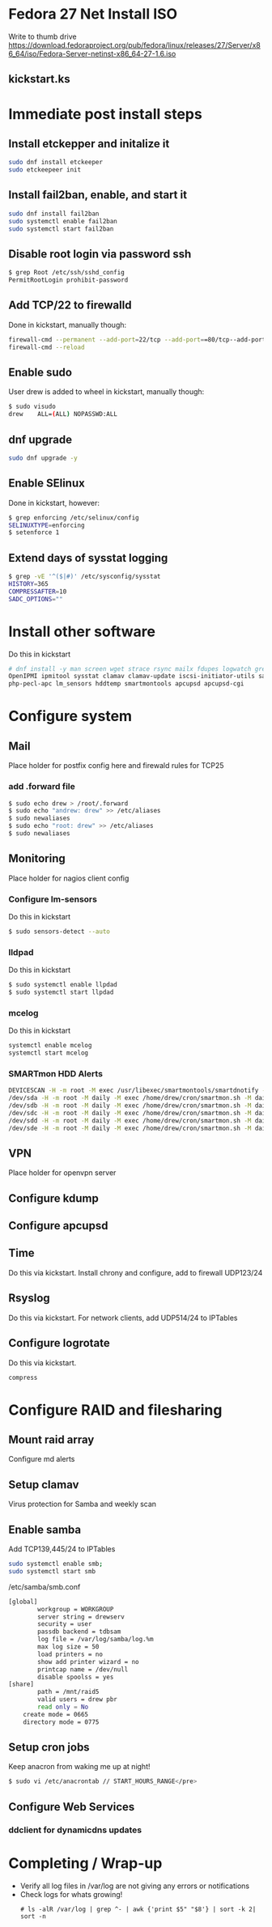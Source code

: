 =Fedora 27 Net Install ISO=
Write to thumb drive https://download.fedoraproject.org/pub/fedora/linux/releases/27/Server/x86_64/iso/Fedora-Server-netinst-x86_64-27-1.6.iso

==kickstart.ks==
<script src="https://gist.github.com/drew-holt/e00fc2879db092e7c42b4d0101935caf.js"></script>

=Immediate post install steps=

==Install etckepper and initalize it==
<syntaxhighlight lang=bash>
sudo dnf install etckeeper
sudo etckeepeer init
</syntaxhighlight>

==Install fail2ban, enable, and start it==
<syntaxhighlight lang=bash>
sudo dnf install fail2ban
sudo systemctl enable fail2ban
sudo systemctl start fail2ban
</syntaxhighlight>

==Disable root login via password ssh==
<syntaxhighlight lang=bash>
$ grep Root /etc/ssh/sshd_config
PermitRootLogin prohibit-password
</syntaxhighlight>

==Add TCP/22 to firewalld==
Done in kickstart, manually though:
<syntaxhighlight lang=bash>
firewall-cmd --permanent --add-port=22/tcp --add-port==80/tcp--add-port=443/tcp
firewall-cmd --reload
</syntaxhighlight>

==Enable sudo==
User drew is added to wheel in kickstart, manually though:
<syntaxhighlight lang=bash>
$ sudo visudo
drew	ALL=(ALL) NOPASSWD:ALL
</syntaxhighlight>

==dnf upgrade==
<syntaxhighlight lang=bash>
sudo dnf upgrade -y
</syntaxhighlight>

==Enable SElinux==
Done in kickstart, however:
<syntaxhighlight lang=bash>
$ grep enforcing /etc/selinux/config
SELINUXTYPE=enforcing
$ setenforce 1
</syntaxhighlight>

==Extend days of sysstat logging==
<syntaxhighlight lang=bash>
$ grep -vE '^($|#)' /etc/sysconfig/sysstat
HISTORY=365
COMPRESSAFTER=10
SADC_OPTIONS=""
</syntaxhighlight>

=Install other software=
Do this in kickstart
<syntaxhighlight lang=bash>
# dnf install -y man screen wget strace rsync mailx fdupes logwatch grep lsof screen binutils tar mcelog nfs-utils \
OpenIPMI ipmitool sysstat clamav clamav-update iscsi-initiator-utils samba openvpn lldpad ntp \
php-pecl-apc lm_sensors hddtemp smartmontools apcupsd apcupsd-cgi 
</syntaxhighlight>

=Configure system=

==Mail==
Place holder for postfix config here and firewald rules for TCP25

===add .forward file===
<syntaxhighlight lang=bash>
$ sudo echo drew > /root/.forward
$ sudo echo "andrew: drew" >> /etc/aliases
$ sudo newaliases
$ sudo echo "root: drew" >> /etc/aliases
$ sudo newaliases
</syntaxhighlight>

==Monitoring==
Place holder for nagios client config

===Configure lm-sensors===
Do this in kickstart
<syntaxhighlight lang=bash>
$ sudo sensors-detect --auto
</syntaxhighlight>

===lldpad===
Do this in kickstart
<syntaxhighlight lang=bash>
$ sudo systemctl enable llpdad
$ sudo systemctl start llpdad
</syntaxhighlight>

===mcelog===
Do this in kickstart
<syntaxhighlight lang=bash>
systemctl enable mcelog
systemctl start mcelog
</syntaxhighlight>

===SMARTmon HDD Alerts===
<syntaxhighlight lang=bash>
DEVICESCAN -H -m root -M exec /usr/libexec/smartmontools/smartdnotify -n standby,10,q
/dev/sda -H -m root -M daily -M exec /home/drew/cron/smartmon.sh -M daily -f -l error -o on -S on -s (S/../.././02|L/../../6/03) -W 0,0,45 -d sat
/dev/sdb -H -m root -M daily -M exec /home/drew/cron/smartmon.sh -M daily -f -l error -o on -S on -s (S/../.././02|L/../../6/03) -W 0,0,45 -d sat
/dev/sdc -H -m root -M daily -M exec /home/drew/cron/smartmon.sh -M daily -f -l error -o on -S on -s (S/../.././02|L/../../6/03) -W 0,0,45 -d sat
/dev/sdd -H -m root -M daily -M exec /home/drew/cron/smartmon.sh -M daily -f -l error -o on -S on -s (S/../.././02|L/../../6/03) -W 0,0,45 -d sat
/dev/sde -H -m root -M daily -M exec /home/drew/cron/smartmon.sh -M daily -f -l error -o on -S on -s (S/../.././02|L/../../6/03) -W 0,0,47 -d sat
</syntaxhighlight>

==VPN==
Place holder for openvpn server

==Configure kdump==

==Configure apcupsd==

==Time==
Do this via kickstart. Install chrony and configure, add to firewall UDP123/24

==Rsyslog== 
Do this via kickstart. For network clients, add UDP514/24 to IPTables

==Configure logrotate==
Do this via kickstart. 
<syntaxhighlight lang=bash>
compress
</syntaxhighlight>

=Configure RAID and filesharing=

==Mount raid array==
Configure md alerts

==Setup clamav==
Virus protection for Samba and weekly scan

==Enable samba==
Add TCP139,445/24 to IPTables
<syntaxhighlight lang=bash>
sudo systemctl enable smb; 
sudo systemctl start smb
</syntaxhighlight>

/etc/samba/smb.conf
<syntaxhighlight lang=bash>
[global]
        workgroup = WORKGROUP
        server string = drewserv
        security = user
        passdb backend = tdbsam
        log file = /var/log/samba/log.%m
        max log size = 50
        load printers = no
        show add printer wizard = no
        printcap name = /dev/null
        disable spoolss = yes
[share]
        path = /mnt/raid5
        valid users = drew pbr
        read only = No
	create mode = 0665
	directory mode = 0775
</syntaxhighlight>

== Setup cron jobs ==
Keep anacron from waking me up at night! 
<syntaxhighlight lang=bash>
$ sudo vi /etc/anacrontab // START_HOURS_RANGE</pre>
</syntaxhighlight>

==Configure Web Services==
===ddclient for dynamicdns updates===

= Completing / Wrap-up =
* Verify all log files in /var/log are not giving any errors or notifications
* Check logs for whats growing! <pre># ls -alR /var/log | grep ^- | awk {'print $5" "$8'} | sort -k 2| sort -n</pre>